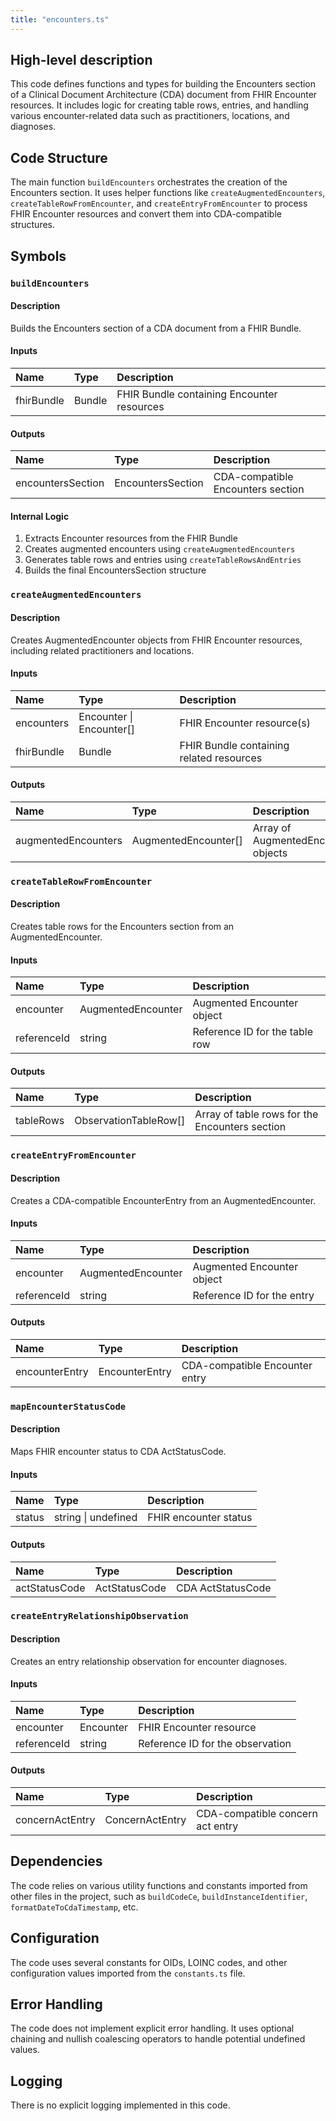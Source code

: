 ```yaml
---
title: "encounters.ts"
---
```


## High-level description
This code defines functions and types for building the Encounters section of a Clinical Document Architecture (CDA) document from FHIR Encounter resources. It includes logic for creating table rows, entries, and handling various encounter-related data such as practitioners, locations, and diagnoses.

## Code Structure
The main function `buildEncounters` orchestrates the creation of the Encounters section. It uses helper functions like `createAugmentedEncounters`, `createTableRowFromEncounter`, and `createEntryFromEncounter` to process FHIR Encounter resources and convert them into CDA-compatible structures.

## Symbols

### `buildEncounters`
#### Description
Builds the Encounters section of a CDA document from a FHIR Bundle.

#### Inputs
| Name | Type | Description |
|:-----|:-----|:------------|
| fhirBundle | Bundle | FHIR Bundle containing Encounter resources |

#### Outputs
| Name | Type | Description |
|:-----|:-----|:------------|
| encountersSection | EncountersSection | CDA-compatible Encounters section |

#### Internal Logic
1. Extracts Encounter resources from the FHIR Bundle
2. Creates augmented encounters using `createAugmentedEncounters`
3. Generates table rows and entries using `createTableRowsAndEntries`
4. Builds the final EncountersSection structure

### `createAugmentedEncounters`
#### Description
Creates AugmentedEncounter objects from FHIR Encounter resources, including related practitioners and locations.

#### Inputs
| Name | Type | Description |
|:-----|:-----|:------------|
| encounters | Encounter \| Encounter[] | FHIR Encounter resource(s) |
| fhirBundle | Bundle | FHIR Bundle containing related resources |

#### Outputs
| Name | Type | Description |
|:-----|:-----|:------------|
| augmentedEncounters | AugmentedEncounter[] | Array of AugmentedEncounter objects |

### `createTableRowFromEncounter`
#### Description
Creates table rows for the Encounters section from an AugmentedEncounter.

#### Inputs
| Name | Type | Description |
|:-----|:-----|:------------|
| encounter | AugmentedEncounter | Augmented Encounter object |
| referenceId | string | Reference ID for the table row |

#### Outputs
| Name | Type | Description |
|:-----|:-----|:------------|
| tableRows | ObservationTableRow[] | Array of table rows for the Encounters section |

### `createEntryFromEncounter`
#### Description
Creates a CDA-compatible EncounterEntry from an AugmentedEncounter.

#### Inputs
| Name | Type | Description |
|:-----|:-----|:------------|
| encounter | AugmentedEncounter | Augmented Encounter object |
| referenceId | string | Reference ID for the entry |

#### Outputs
| Name | Type | Description |
|:-----|:-----|:------------|
| encounterEntry | EncounterEntry | CDA-compatible Encounter entry |

### `mapEncounterStatusCode`
#### Description
Maps FHIR encounter status to CDA ActStatusCode.

#### Inputs
| Name | Type | Description |
|:-----|:-----|:------------|
| status | string \| undefined | FHIR encounter status |

#### Outputs
| Name | Type | Description |
|:-----|:-----|:------------|
| actStatusCode | ActStatusCode | CDA ActStatusCode |

### `createEntryRelationshipObservation`
#### Description
Creates an entry relationship observation for encounter diagnoses.

#### Inputs
| Name | Type | Description |
|:-----|:-----|:------------|
| encounter | Encounter | FHIR Encounter resource |
| referenceId | string | Reference ID for the observation |

#### Outputs
| Name | Type | Description |
|:-----|:-----|:------------|
| concernActEntry | ConcernActEntry | CDA-compatible concern act entry |

## Dependencies
The code relies on various utility functions and constants imported from other files in the project, such as `buildCodeCe`, `buildInstanceIdentifier`, `formatDateToCdaTimestamp`, etc.

## Configuration
The code uses several constants for OIDs, LOINC codes, and other configuration values imported from the `constants.ts` file.

## Error Handling
The code does not implement explicit error handling. It uses optional chaining and nullish coalescing operators to handle potential undefined values.

## Logging
There is no explicit logging implemented in this code.